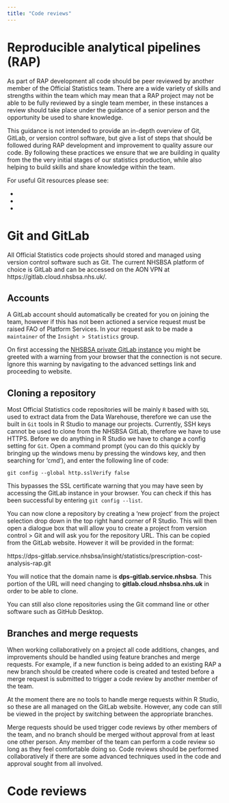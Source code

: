 ```yaml
---
title: "Code reviews"
---
```


# Reproducible analytical pipelines (RAP)

As part of RAP development all code should be peer reviewed by another member of the Official Statistics team. There are a wide variety of skills and strengths within the team which may mean that a RAP project may not be able to be fully reviewed by a single team member, in these instances a review should take place under the guidance of a senior person and the opportunity be used to share knowledge.

This guidance is not intended to provide an in-depth overview of Git, GitLab, or version control software, but give a list of steps that should be followed during RAP development and improvement to quality assure our code. By following these practices we ensure that we are building in quality from the the very initial stages of our statistics production, while also helping to build skills and share knowledge within the team.

For useful Git resources please see:

*
*
*

# Git and GitLab

All Official Statistics code projects should stored and managed using version control software such as Git. The current NHSBSA platform of choice is GitLab and can be accessed on the AON VPN at https://gitlab.cloud.nhsbsa.nhs.uk/. 

## Accounts

A GitLab account should automatically be created for you on joining the team, however if this has not been actioned a service request must be raised FAO of Platform Services. In your request ask to be made a `maintainer` of the `Insight > Statistics` group.

On first accessing the [NHSBSA private GitLab instance](https://gitlab.cloud.nhsbsa.nhs.uk/) you might be greeted with a warning from your browser that the connection is not secure. Ignore this warning by navigating to the advanced settings link and proceeding to website.

## Cloning a repository

Most Official Statistics code repositories will be mainly `R` based with `SQL` used to extract data from the Data Warehouse, therefore we can use the built in `Git` tools in R Studio to manage our projects. Currently, SSH keys cannot be used to clone from the NHSBSA GitLab, therefore we have to use HTTPS. Before we do anything in R Studio we have to change a config setting for `Git`. Open a command prompt (you can do this quickly by bringing up the windows menu by pressing the windows key, and then searching for 'cmd'), and enter the following line of code:

`git config --global http.sslVerify false`

This bypasses the SSL certificate warning that you may have seen by accessing the GitLab instance in your browser. You can check if this has been successful by entering `git config --list`.

You can now clone a repository by creating a 'new project' from the project selection drop down in the top right hand corner of R Studio. This will then open a dialogue box that will allow you to create a project from version control > Git and will ask you for the repository URL. This can be copied from the GitLab website. However it will be provided in the format:

https://dps-gitlab.service.nhsbsa/insight/statistics/prescription-cost-analysis-rap.git

You will notice that the domain name is **dps-gitlab.service.nhsbsa**. This portion of the URL will need changing to **gitlab.cloud.nhsbsa.nhs.uk** in order to be able to clone.

You can still also clone repositories using the Git command line or other software such as GitHub Desktop.

## Branches and merge requests

When working collaboratively on a project all code additions, changes, and improvements should be handled using feature branches and merge requests. For example, if a new function is being added to an existing RAP a new branch should be created where code is created and tested before a merge request is submitted to trigger a code review by another member of the team.

At the moment there are no tools to handle merge requests within R Studio, so these are all managed on the GitLab website. However, any code can still be viewed in the project by switching between the appropriate branches.

Merge requests should be used trigger code reviews by other members of the team, and no branch should be merged without approval from at least one other person. Any member of the team can perform a code review so long as they feel comfortable doing so. Code reviews should be performed collaboratively if there are some advanced techniques used in the code and approval sought from all involved.

# Code reviews


